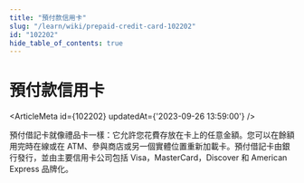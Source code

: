 ```yaml
---
title: "預付款信用卡"
slug: "/learn/wiki/prepaid-credit-card-102202"
id: "102202"
hide_table_of_contents: true
---
```



# 預付款信用卡

<ArticleMeta id={102202} updatedAt={'2023-09-26 13:59:00'} />
<div className='border-solid border-b border-t-0 my-4 border-[var(--ifm-color-gray-300)]' />

預付借記卡就像禮品卡一樣：它允許您花費存放在卡上的任意金額。您可以在餘額用完時在線或在 ATM、參與商店或另一個實體位置重新加載卡。預付借記卡由銀行發行，並由主要信用卡公司包括 Visa，MasterCard，Discover 和 American Express 品牌化。
